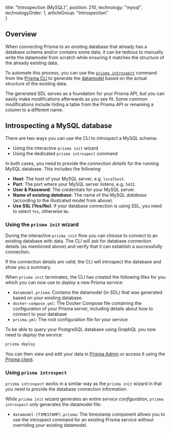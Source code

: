 
  title: "Introspection (MySQL)",
  position: 210,
  technology: "mysql",
  technologyOrder: 1,
  articleGroup: "Introspection"    
}

## Overview

When connecting Prisma to an existing database that already has a database schema and/or contains some data, it can be tedious to manually write the datamodel from scratch while ensuring it matches the structure of the already existing data.

To automate this process, you can use the [`prisma introspect`](xcv3) command from the [Prisma CLI](alx4) to generate the [datamodel](knum) based on the actual structure of the existing data.

The generated SDL serves as a foundation for your Prisma API, but you can easily make modifications afterwards as you see fit. Some common modifications include hiding a table from the Prisma API or renaming a column to a different name.

## Introspecting a MySQL database

There are two ways you can use the CLI to introspect a MySQL schema:

- Using the interactive `prisma init` wizard
- Using the dedicated `prisma introspect` command

In both cases, you need to provide the _connection details_ for the running MySQL database. This includes the following:

- **Host**: The host of your MySQL server, e.g. `localhost`.
- **Port**: The port where your MySQL server listens, e.g. `5432`.
- **User & Password**: The credentials for your MySQL server.
- **Name of existing _database_**: The name of the MySQL _database_ (according to the illustrated model from above).
- **Use SSL (Yes/No)**: If your database connection is using SSL, you need to select `Yes`, otherwise `No`.

### Using the `prisma init` wizard

During the interactive `prisma init` flow you can choose to connect to an existing database with data. The CLI will ask for database connection details (as mentioned above) and verify that it can establish a successfully connection.

If the connection details are valid, the CLI will introspect the database and show you a summary.

When `prisma init` terminates, the CLI has created the following files for you which you can now use to _deploy_ a new Prisma service:

- `datamodel.prisma`: Contains the datamodel (in SDL) that was generated based on your existing database.
- `docker-compose.yml`: The Docker Compose file containing the configuration of your Prisma server, including details about how to connect to your database
- `prisma.yml`: The root configuration file for your service

To be able to query your PostgreSQL database using GraphQL you now need to _deploy_ the service:

```bash
prisma deploy
```

You can then view and edit your data in [Prisma Admin](/prisma-admin) or access it using the [Prisma client](/prisma-client).

### Using `prisma introspect`

`prisma introspect` works in a similar way as the `prisma init` wizard in that you need to provide the database connection information.

While `prisma init` wizard generates an entire _service configuration_, `prisma introspect` only generates the datamodel file:

- `datamodel-[TIMESTAMP].prisma`: The timestamp component allows you to use the introspect command for an existing Prisma service without overriding your existing datamodel.
